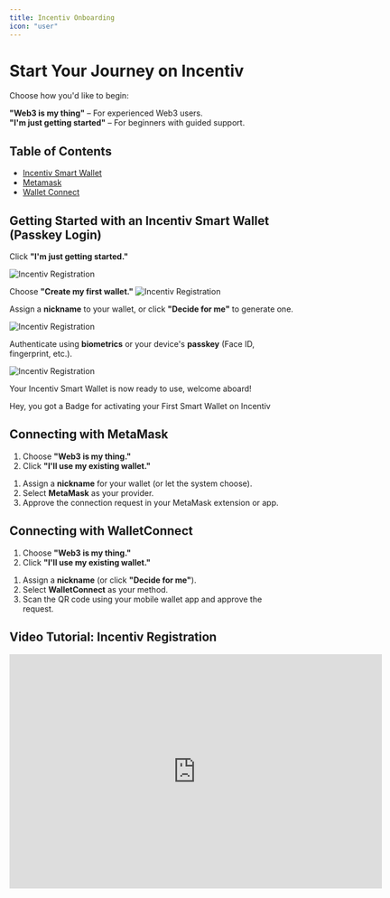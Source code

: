 ```yaml
---
title: Incentiv Onboarding
icon: "user"
---
```


# Start Your Journey on Incentiv

Choose how you'd like to begin:

**"Web3 is my thing"** – For experienced Web3 users.  
**"I'm just getting started"** – For beginners with guided support.

## Table of Contents
- [Incentiv Smart Wallet](#incentiv-smart-wallet)
- [Metamask](#metamask)
- [Wallet Connect](#wallet-connect)

## Getting Started with an Incentiv Smart Wallet (Passkey Login)

<Steps>
<Step title="Step 1: Select Guided Onboarding">

Click **"I'm just getting started."**

![Incentiv Registration](/docs/images/Incentiv_Onboarding1.jpg)

Choose **"Create my first wallet."**
![Incentiv Registration](/docs/images/Incentiv_Onboarding2.jpg)

</Step>

<Step title="Step 2: Name and Secure Your Wallet">

Assign a **nickname** to your wallet, or click **"Decide for me"** to generate one.

![Incentiv Registration](/docs/images/Incentiv_Onboarding3.jpg)

Authenticate using **biometrics** or your device's **passkey** (Face ID, fingerprint, etc.).

![Incentiv Registration](/docs/images/Incentiv_Onboarding4.jpg)
</Step>

<Step title="Step 3: You're In!">

Your Incentiv Smart Wallet is now ready to use, welcome aboard!
</Step>
</Steps>

<Tip>
Hey, you got a Badge for activating your First Smart Wallet on Incentiv
</Tip>

## Connecting with MetaMask

<Steps>
<Step title="Step 1: Select Web3 Option">

1. Choose **"Web3 is my thing."**  
2. Click **"I'll use my existing wallet."**
</Step>

<Step title="Step 2: Set Up and Connect">

1. Assign a **nickname** for your wallet (or let the system choose).  
2. Select **MetaMask** as your provider.  
3. Approve the connection request in your MetaMask extension or app.
</Step>
</Steps>

## Connecting with WalletConnect

<Steps>
<Step title="Step 1: Start from Web3 Path">

1. Choose **"Web3 is my thing."**  
2. Click **"I'll use my existing wallet."**
</Step>

<Step title="Step 2: Link Your Wallet">

1. Assign a **nickname** (or click **"Decide for me"**).  
2. Select **WalletConnect** as your method.  
3. Scan the QR code using your mobile wallet app and approve the request.
</Step>
</Steps>

## Video Tutorial: Incentiv Registration

<iframe width="660" height="415" src="https://www.youtube.com/embed/yZyN3pfQhv8?si=fmxScfyMOWCSKads" title="Incentiv Registration" frameborder="0" allow="accelerometer; autoplay; clipboard-write; encrypted-media; gyroscope; picture-in-picture; web-share" referrerpolicy="strict-origin-when-cross-origin" allowfullscreen></iframe>


